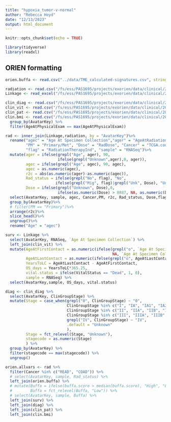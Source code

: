 ```yaml
---
title: "hypoxia_tumor-v-normal"
author: "Rebecca Hoyd"
date: "12/13/2023"
output: html_document
---
```


```r
knitr::opts_chunk$set(echo = TRUE)

library(tidyverse)
library(readxl)
```

## ORIEN formatting

```r
orien.buffa <- read.csv("../data/TME_calculated-signatures.csv", stringsAsFactors = F)

radiation <- read.csv("/fs/ess/PAS1695/projects/exorien/data/clinical/20PRJ060OSU_20210712_Radiation_V4.csv", stringsAsFactors = F)
Linkage <- read_excel("/fs/ess/PAS1695/projects/exorien/data/clinical/20PRJ060OSU_20210707_ClinicalMolLinkage_V4_as-in-drake.xlsx") %>% rename("AvatarKey" = "ORIENAvatarKey")

clin_diag <- read.csv("/fs/ess/PAS1695/projects/exorien/data/clinical/20PRJ060OSU_20210712_Diagnosis_V4.csv")
clin_vit <- read.csv("/fs/ess/PAS1695/projects/exorien/data/clinical/20PRJ060OSU_20210712_VitalStatus_V4.csv")
clin_pat <- read.csv("/fs/ess/PAS1695/projects/exorien/data/clinical/20PRJ060OSU_20210712_PatientMaster_V4.csv")
clin.bmi <- read.csv("/fs/ess/PAS1695/projects/exorien/data/clinical/20PRJ060OSU_20210712_PhysicalAssessment_V4.csv") %>%
  group_by(AvatarKey) %>%
  filter(AgeAtPhysicalExam == max(AgeAtPhysicalExam))
```

```r
rad <- inner_join(Linkage,radiation, by = "AvatarKey")%>%
  rename("agec" = "Age At Specimen Collection","ager" = "AgeAtRadiationStart",
         "PM" = "Primary/Met", "Dose" = "RadDose", "Cancer" = "TCGA.code",
         "flag" = "RadiationTherapyInd", "sample" = "RNASeq")%>%
  mutate(ager = ifelse(grepl("Age", ager), 90, 
                       ifelse(grepl("Unknown",ager),0, ager)),
         agec = ifelse(grepl("Age", agec), 90, agec),
         agec = as.numeric(agec),
         r2c = abs(as.numeric(ager)-as.numeric(agec)),
         Rad_status = ifelse(grepl("No", flag), "No",
                      ifelse(grepl("Mig", flag)|grepl("Unk", Dose), "Unknown", "Yes")),
         Dose = ifelse(grepl("Unknown", Dose),0,
                       ifelse(as.numeric(Dose) > 8887, NA, as.numeric(Dose))))%>%
  select(AvatarKey, sample, agec, Cancer,PM, r2c, Rad_status, Dose,flag)%>%
  group_by(AvatarKey)%>%
  # filter(PM == "Primary")%>%
  arrange(r2c)%>%
  slice_head()%>%
  ungroup()%>%
  rename("Age" = "agec")

surv <- Linkage %>%
  select(AvatarKey, RNASeq, `Age At Specimen Collection`) %>%
  left_join(clin_vit) %>%
  mutate(AgeAtFirstContact = as.numeric(ifelse(grepl("o", `Age At Specimen Collection`),
                                               NA, `Age At Specimen Collection`)),
         AgeAtLastContact = as.numeric(ifelse(grepl("o", AgeAtLastContact), NA, AgeAtLastContact)),
         YearsToLC = AgeAtLastContact - AgeAtFirstContact,
         OS_days = YearsToLC*365.25,
         vital.status = ifelse(VitalStatus == "Dead", 1, 0),
         sample = RNASeq) %>%
  select(AvatarKey,sample, OS_days, vital.status)

diag <- clin_diag %>%
  select(AvatarKey, ClinGroupStage) %>%
  mutate(Stage = case_when(grepl("0", ClinGroupStage) ~ "0",
                           ClinGroupStage %in% c("I", "IA", "IA1", "IA2", "IA3", "IB", "IB1") ~ "I",
                           ClinGroupStage %in% c("II", "IIA", "IIB", "IIC") ~ "II",
                           ClinGroupStage %in% c("III", "IIIA", "IIIB", "IIIC") ~ "III",
                           grepl("IV", ClinGroupStage) ~ "IV",
                           .default = "Unknown"
                           ),
         Stage = fct_relevel(Stage, "Unknown"),
         stagecode = as.numeric(Stage)
         ) %>%
  group_by(AvatarKey) %>%
  filter(stagecode == max(stagecode)) %>%
  ungroup()

orien.allvars <- rad %>%
  filter(Cancer %in% c("READ", "COAD")) %>%
  # select(AvatarKey, sample, Rad_status) %>%
  left_join(orien.buffa) %>%
  # mutate(Buffa = ifelse(buffa.score > median(buffa.score), "High", "Low"),
  #        Buffa = fct_relevel(Buffa, "Low")) %>%
  # select(AvatarKey, sample, Buffa) %>%
  left_join(surv) %>%
  left_join(diag) %>%
  left_join(clin_pat) %>%
  left_join(clin.bmi)
```
